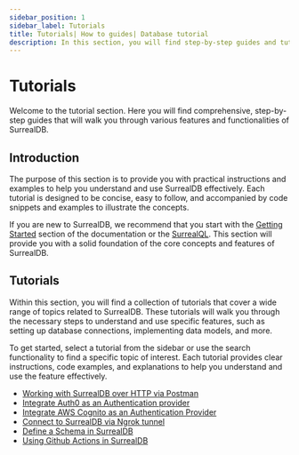 ```yaml
---
sidebar_position: 1
sidebar_label: Tutorials
title: Tutorials| How to guides| Database tutorial
description: In this section, you will find step-by-step guides and tutorials on how to perform various tasks and achieve specific goals using SurrealDB.
---
```


# Tutorials

Welcome to the tutorial section. Here you will find comprehensive, step-by-step guides that will walk you through various features and functionalities of SurrealDB.

## Introduction

The purpose of this section is to provide you with practical instructions and examples to help you understand and use SurrealDB effectively. Each tutorial is designed to be concise, easy to follow, and accompanied by code snippets and examples to illustrate the concepts.

If you are new to SurrealDB, we recommend that you start with the [Getting Started](/docs/surrealdb/2.x/introduction/start) section of the documentation or the [SurrealQL](/docs/surrealdb/2.x/surrealql). This section will provide you with a solid foundation of the core concepts and features of SurrealDB.

## Tutorials

Within this section, you will find a collection of tutorials that cover a wide range of topics related to SurrealDB. These tutorials will walk you through the necessary steps to understand and use specific features, such as setting up database connections, implementing data models, and more.

To get started, select a tutorial from the sidebar or use the search functionality to find a specific topic of interest. Each tutorial provides clear instructions, code examples, and explanations to help you understand and use the feature effectively.

- [Working with SurrealDB over HTTP via Postman](/docs/surrealdb/2.x/tutorials/working-with-surrealdb-over-http-via-postman)
- [Integrate Auth0 as an Authentication provider](/docs/surrealdb/2.x/tutorials/integrate-auth0-as-authentication-provider)
- [Integrate AWS Cognito as an Authentication Provider](/docs/surrealdb/2.x/tutorials/integrate-aws-cognito-as-authentication-provider)
- [Connect to SurrealDB via Ngrok tunnel](/docs/surrealdb/2.x/tutorials/connect-to-surrealdb-via-ngrok-tunnel)
- [Define a Schema in SurrealDB](/docs/surrealdb/2.x/tutorials/define-a-schema)
- [Using Github Actions in SurrealDB](/docs/surrealdb/2.x/tutorials/using-github-actions)
